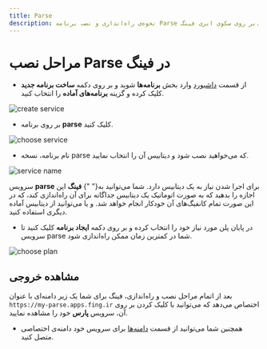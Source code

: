 ```yaml
---
title: Parse
description: نحوه‌ی راه‌اندازی و نصب برنامه Parse بر روی سکوی ابری فینگ.
---
```




<Platform>
  <PlatformHead title="دیتابیس Parse" icon="parse/parse-original.png" />
</Platform>

# مراحل نصب Parse در فینگ

- از قسمت [داشبورد](https://dashboard.fing.ir) وارد بخش **برنامه‌ها** شوید و بر روی دکمه **ساخت برنامه جدید** کلیک کرده و گزینه **برنامه‌‌های آماده** را انتخاب کنید.

![create service](/images/service-create.jpg)

- بر روی برنامه **parse** کلیک کنید.

![choose service](/images/service-choose-parse.jpg)

- نام برنامه، نسخه parse که می‌خواهید نصب شود و دیتابیس آن را انتخاب نمایید.

![service name](/images/service-create-parse.jpg)

<Notice variant="info">
  سرویس <b>parse</b> برای اجرا شدن نیاز به یک دیتابیس دارد. شما می‌توانید به{" "}
  <b>فینگ</b> این اجازه را بدهید که به صورت اتوماتیک یک دیتابیس جداگانه برای آن
  راه‌اندازی کند، که در این صورت تمام کانفیگ‌های آن خودکار انجام خواهد شد. و یا
  می‌توانید از دیتابیس آماده دیگری استفاده کنید.
</Notice>


- در پایان پلن مورد نیاز خود را انتخاب کرده و بر روی دکمه **ایجاد برنامه** کلیک کنید تا سرویس parse شما در کمترین زمان ممکن راه‌اندازی شود.

![choose plan](/images/choose-plan.jpg)

## مشاهده خروجی

بعد از اتمام مراحل نصب و راه‌اندازی، فینگ برای شما یک زیر دامنه‌‌ای‌ با عنوان `https://my-parse.apps.fing.ir` اختصاص می‌دهد که می‌توانید با کلیک کردن بر روی آن، سرویس **پارس** خود را مشاهده نمایید.

- همچنین شما می‌توانید از قسمت [دامنه‌ها](/apps/domains) برای سرویس خود دامنه‌ی اختصاصی متصل کنید.
